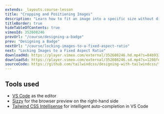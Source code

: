 ```yaml
---
extends: _layouts.course-lesson
title: "Cropping and Positioning Images"
description: "Learn how to fit an image into a specific size without distorting it."
titleBorder: true
hideTableOfContents: true
vimeoId: 352608246
prevUrl: "/course/designing-a-badge"
prev: "Designing a Badge"
nextUrl: "/course/locking-images-to-a-fixed-aspect-ratio"
next: "Locking Images to a Fixed Aspect Ratio"
downloadHd: https://player.vimeo.com/external/352608246.hd.mp4?s=84b933b6e9e52e677b5e609390099fd2d5c4d750&profile_id=169&download=1
downloadSd: https://player.vimeo.com/external/352608246.sd.mp4?s=1208fe63b2afeaaba9eab9aee8c1eec4946dca1f&profile_id=165&download=1
sourceCode: https://github.com/tailwindcss/designing-with-tailwindcss/tree/master/02-designing-an-image-card/05-cropping-and-positioning-images
---
```


## Tools used

- [VS Code](https://code.visualstudio.com/) as the editor
- [Sizzy](https://adamwathan.me/sizzy) for the browser preview on the right-hand side
- [Tailwind CSS Intellisense](https://marketplace.visualstudio.com/items?itemName=bradlc.vscode-tailwindcss) for intelligent auto-completion in VS Code
